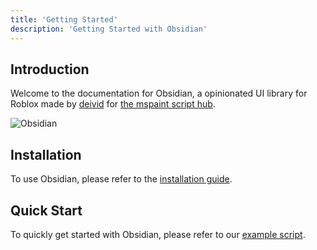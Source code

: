 ```yaml
---
title: 'Getting Started'
description: 'Getting Started with Obsidian'
---
```


## Introduction
Welcome to the documentation for Obsidian, a opinionated UI library for Roblox made by [deivid](https://github.com/deividcomsono) for [the mspaint script hub](https://www.mspaint.cc).

![Obsidian](./obsidian.png)

## Installation
To use Obsidian, please refer to the [installation guide](./obsidian/installation).

## Quick Start
To quickly get started with Obsidian, please refer to our [example script](https://github.com/deividcomsono/Obsidian/blob/main/Example.lua).